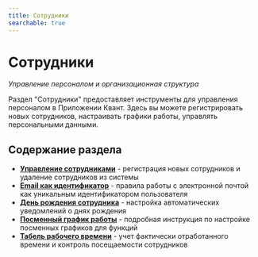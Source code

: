 ```yaml
---
title: Сотрудники
searchable: true
---
```


# Сотрудники

*Управление персоналом и организационная структура*

Раздел "Сотрудники" предоставляет инструменты для управления персоналом в Приложении Квант. Здесь вы можете регистрировать новых сотрудников, настраивать графики работы, управлять персональными данными.

## Содержание раздела

- **[Управление сотрудниками](/reference/employees/employee-management)** - регистрация новых сотрудников и удаление сотрудников из системы
- **[Email как идентификатор](/reference/employees/email-identifier)** - правила работы с электронной почтой как уникальным идентификатором пользователя
- **[День рождения сотрудника](/reference/employees/birthday-notifications)** - настройка автоматических уведомлений о днях рождения
- **[Посменный график работы](/reference/employees/shift-work-setup)** - подробная инструкция по настройке посменных графиков для функций
- **[Табель рабочего времени](/reference/employees/timesheet)** - учет фактически отработанного времени и контроль посещаемости сотрудников